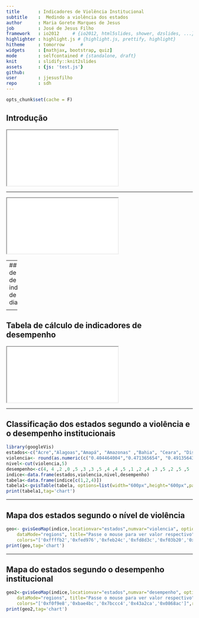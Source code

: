 ```yaml
---
title       : Indicadores de Violência Institucional
subtitle    :  Medindo a violência dos estados
author      : Maria Gorete Marques de Jesus 
job         : José de Jesus Filho
framework   : io2012     # {io2012, html5slides, shower, dzslides, ...}
highlighter : highlight.js # {highlight.js, prettify, highlight}
hitheme     : tomorrow      # 
widgets     : [mathjax, bootstrap, quiz]
mode        : selfcontained # {standalone, draft}
knit        : slidify::knit2slides
assets      : {js: 'test.js'}
github:
user        : jjesusfilho
repo        : sdh
---
```


```r
opts_chunk$set(cache = F)
```

## Introdução

<html>
<iframe src="introducao.htm"></iframe>
</html>

----

<html>
<iframe src="calculo.htm"></iframe>
</html>

---
## Tabela de cálculo de indicadores de diagnóstico

<html>
<head>
<style>
.center {
    margin-left: auto;
    margin-right: auto;
    width: auto;
   }
   </style>
   <head>
  <body>
  <div class="center">
  <iframe src="Tdia.htm"></iframe>
  </div>
  <body>
</html>

----

## Tabela de cálculo de indicadores de desempenho

<html>
<head>
<style>
.center {
    margin-left: auto;
    margin-right: auto;
    width: auto;
   }
   </style>
   <head>
  <body>
  <div class="center">
  <iframe src="Td.htm"></iframe>
  </div>
  <body>
</html>

---

## Classificação dos estados segundo a violência e o desempenho institucionais

```r
library(googleVis)
estados<-c("Acre","Alagoas","Amapá", "Amazonas" ,"Bahia", "Ceara", "Distrito Federal","Espírito Santo", "Goiás", "Maranhão","Mato Grosso","Mato Grosso do Sul","Minas Gerais","Pará","Paraíba","Paraná","Pernambuco","Piauí","Rio de Janeiro","Rio Grande do Norte","Rio Grande do Sul","Rondônia","Roraima","Santa Catarina","Sergipe","São Paulo","Tocantins")
violencia<- round(as.numeric(c("0.404464004","0.471365654", "0.491356438", "0.499123059", "0.511072578", "0.517365485", "0.531183764", "0.58320971",  "0.590841076", "0.595026357", "0.597416819", "0.618968887","0.628303178", "0.64566578",  "0.645774774", "0.651187879", "0.660397716", "0.661303727", "0.67163827",  "0.688740978", "0.699634379", "0.700615809", "0.721589895", "0.772011743", "0.780883774", "0.797720548", "0.802181014")),digits=2)
nivel<-cut(violencia,5)
desempenho<-c(4, 4 ,2 ,0 ,5 ,3 ,3 ,5 ,4 ,4 ,5 ,1 ,2 ,4 ,3 ,5 ,2 ,5 ,5 ,4 ,2 ,1, 4, 3, 0, 4, 2)
indice<-data.frame(estados,violencia,nivel,desempenho)
tabela<-data.frame(indice[c(1,2,4)])
tabela1<-gvisTable(tabela, options=list(width="600px",height="600px",page='disable',allowHtml=TRUE))
print(tabela1,tag='chart')
```

---

## Mapa dos estados segundo o nível de violência

```r
geo<- gvisGeoMap(indice,locationvar="estados",numvar="violencia", options=list(region="BR",
    dataMode="regions", title="Passe o mouse para ver valor respectivo",width="600px", height="600px", 
    colors="['0xffffb2','0xfed976','0xfeb24c','0xfd8d3c','0xf03b20','0xbd0026']",resolution="provinces"))
print(geo,tag='chart')
```

---

## Mapa do estados segundo o desempenho institucional

```r
geo2<-gvisGeoMap(indice,locationvar="estados",numvar="desempenho", options=list(region="BR",
    dataMode="regions", title="Passe o mouse para ver valor respectivo",width="600px",height="600px", 
    colors="['0xf0f9e8','0xbae4bc','0x7bccc4','0x43a2ca','0x0868ac']",resolution="provinces"))
print(geo2,tag='chart')
```


